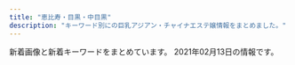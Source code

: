 ```yaml
---
title: "恵比寿・目黒・中目黒"
description: "キーワード別にの巨乳アジアン・チャイナエステ嬢情報をまとめました。"
---
```


新着画像と新着キーワードをまとめています。
2021年02月13日の情報です。

<DmmAffiliateIns />
<KeywordTable
  shops={
    [
    {
        "keywords": {
            "D": 5,
            "85": 1,
            "87": 4,
            "88": 1,
            "C": 1
        },
        "url": "http://nakamegurofun.com/",
        "name": "Flower \uff5e\u30d5\u30e9\u30ef\u30fc\uff5e",
        "img_links": [
            "http://nakamegurofun.com/images/infotiao1.jpg",
            "http://nakamegurofun.com/images/s1.jpg",
            "http://nakamegurofun.com/images/zi_staff.png",
            "http://nakamegurofun.com/images/zi_massage.png",
            "http://nakamegurofun.com/images/shop/shop01.jpg",
            "http://nakamegurofun.com/files/008-020964.jpg",
            "http://nakamegurofun.com/files/0024f22.jpg",
            "http://nakamegurofun.com/files/003fa9d.jpg",
            "http://nakamegurofun.com/files/003-020964.jpg",
            "http://nakamegurofun.com/files/0020964.jpg",
            "http://nakamegurofun.com/images/xian.png",
            "http://nakamegurofun.com/files/007fa9d.jpg",
            "http://nakamegurofun.com/files/0064f22.jpg",
            "http://nakamegurofun.com/files/0074f22.jpg",
            "http://nakamegurofun.com/files/0080964.jpg",
            "http://nakamegurofun.com/files/002-020964.jpg",
            "http://nakamegurofun.com/files/0030964.jpg",
            "http://nakamegurofun.com/files/007-030964.jpg",
            "http://nakamegurofun.com/images/s5.jpg",
            "http://nakamegurofun.com/files/006fa9d.jpg",
            "http://nakamegurofun.com/images/main_top.png",
            "http://nakamegurofun.com/files/006-020964.jpg",
            "http://nakamegurofun.com/images/main_bottom.png",
            "http://nakamegurofun.com/files/0034f22.jpg",
            "http://nakamegurofun.com/files/002-030964.jpg",
            "http://nakamegurofun.com/files/0050964.jpg",
            "http://nakamegurofun.com/files/005-020964.jpg",
            "http://nakamegurofun.com/files/006-030964.jpg",
            "http://nakamegurofun.com/images/service91a6.png",
            "http://nakamegurofun.com/files/005fa9d.jpg",
            "http://nakamegurofun.com/images/shop/shop03.jpg",
            "http://nakamegurofun.com/files/0084f22.jpg",
            "http://nakamegurofun.com/images/s2.jpg",
            "http://nakamegurofun.com/images/shop/shop04.jpg",
            "http://nakamegurofun.com/files/007-020964.jpg",
            "http://nakamegurofun.com/files/008fa9d.jpg",
            "http://nakamegurofun.com/images/tel.png",
            "http://nakamegurofun.com/files/0070964.jpg",
            "http://nakamegurofun.com/files/005-030964.jpg",
            "http://nakamegurofun.com/images/shop/shop02.jpg",
            "http://nakamegurofun.com/files/0060964.jpg",
            "http://nakamegurofun.com/files/002fa9d.jpg",
            "http://nakamegurofun.com/images/s3.jpg",
            "http://nakamegurofun.com/images/s4.jpg",
            "http://nakamegurofun.com/files/008-030964.jpg",
            "http://nakamegurofun.com/files/003-030964.jpg",
            "http://nakamegurofun.com/files/0054f22.jpg"
        ],
        "station": "\u4e2d\u76ee\u9ed2\u99c5\u897f\u53e3"
    },
    {
        "img_links": [
            "http://hi-msg.com/tonton/images/an_2_01.jpg",
            "http://hi-msg.com/tonton/images/an_6_01.jpg",
            "http://hi-msg.com/tonton/images/r4.jpg",
            "http://hi-msg.com/tonton/images/an_2_02.jpg",
            "http://hi-msg.com/tonton/images/slider/slide3s.png",
            "http://hi-msg.com/tonton/images/staff_images/st4.jpg",
            "http://hi-msg.com/tonton/images/an_4_01.jpg",
            "http://hi-msg.com/tonton/images/an_1_02.jpg",
            "http://hi-msg.com/tonton/images/index-1.jpg",
            "http://hi-msg.com/tonton/images/staff_images/st3.jpg",
            "http://hi-msg.com/tonton/images/qr.jpg",
            "http://hi-msg.com/tonton/images/slider/slide1.png",
            "http://hi-msg.com/tonton/images/an_5_01.jpg",
            "http://hi-msg.com/tonton/images/slider/slide2s.png",
            "http://hi-msg.com/tonton/images/staff_images/st1.jpg",
            "http://hi-msg.com/tonton/images/r1.jpg",
            "http://hi-msg.com/tonton/images/staff_images/st2.jpg",
            "http://hi-msg.com/tonton/images/an_3_01.jpg",
            "http://hi-msg.com/tonton/images/an_4_02.jpg",
            "http://hi-msg.com/tonton/images/an_5_02.jpg",
            "http://hi-msg.com/tonton/images/slider/slide2.png",
            "http://hi-msg.com/tonton/images/index-2.jpg",
            "http://hi-msg.com/tonton/images/staff_images/sl.png",
            "http://hi-msg.com/tonton/images/r2.jpg",
            "http://hi-msg.com/tonton/images/eve1.png",
            "http://hi-msg.com/tonton/images/an_6_02.jpg",
            "http://hi-msg.com/tonton/images/sys1.jpg",
            "http://hi-msg.com/tonton/images/slider/slide3.png",
            "http://hi-msg.com/tonton/images/r3.jpg",
            "http://hi-msg.com/tonton/images/staff_images/st5.jpg",
            "http://hi-msg.com/tonton/images/slider/slide1s.png",
            "http://hi-msg.com/tonton/images/index_01.jpg",
            "http://hi-msg.com/tonton/images/fbb.jpg",
            "http://hi-msg.com/tonton/images/an_1_01.jpg",
            "http://hi-msg.com/tonton/images/an_3_02.jpg"
        ],
        "name": "\u30c8\u30f3\u30c8\u30f3",
        "keywords": {
            "E": 5,
            "C": 7,
            "D": 19,
            "85": 7,
            "83": 7,
            "86": 17
        },
        "station": "JR\u6075\u6bd4\u5bff\u99c5\u897f\u53e3",
        "url": "http://hi-msg.com/tonton/"
    },
    {
        "url": "http://fiji-resort.ests.jp/",
        "name": "\u30d5\u30a3\u30b8\u30fc\u30ea\u30be\u30fc\u30c8",
        "station": "\u4e2d\u76ee\u9ed2\u99c5\u897f\u53e3",
        "img_links": [
            "http://fiji-resort.ests.jp/photos/sites/30/2019/03/2019033011081995.jpg",
            "http://fiji-resort.ests.jp/photos/sites/30/2019/05/2019050215480157.jpg",
            "http://fiji-resort.ests.jp/photos/sites/30/2019/05/2019050215480138.jpg",
            "http://fiji-resort.ests.jp/photos/sites/30/2019/04/2019042017525677.jpg",
            "http://fiji-resort.ests.jp/images/mobile.png",
            "http://fiji-resort.ests.jp/images/s_staff.png",
            "http://fiji-resort.ests.jp/photos/sites/30/2019/06/2019060610451514.jpg",
            "http://fiji-resort.ests.jp/photos/sites/30/2019/09/2019092914334514.jpg",
            "http://fiji-resort.ests.jp/photos/sites/30/2019/03/2019031518525662.jpg",
            "http://fiji-resort.ests.jp/photos/sites/30/2019/05/2019050215480292.jpg",
            "http://fiji-resort.ests.jp/images/access01.jpg",
            "http://fiji-resort.ests.jp/images/access03.jpg",
            "http://fiji-resort.ests.jp/images/access02.jpg",
            "http://fiji-resort.ests.jp/images/access05.jpg",
            "http://fiji-resort.ests.jp/photos/sites/30/2018/06/2018061511340989.jpg",
            "http://fiji-resort.ests.jp/images/top.png",
            "http://fiji-resort.ests.jp/photos/sites/30/2018/09/2018091301234543.jpg",
            "http://fiji-resort.ests.jp/images/access06.jpg",
            "http://fiji-resort.ests.jp/photos/sites/30/2018/11/2018110510493422.jpg",
            "http://fiji-resort.ests.jp/images/end.png",
            "http://fiji-resort.ests.jp/images/line.png",
            "http://fiji-resort.ests.jp/images/topics_bj3.png",
            "http://fiji-resort.ests.jp/photos/sites/30/2019/06/2019061411123068.jpg",
            "http://fiji-resort.ests.jp/photos/sites/30/2020/02/2020022116402274.jpg",
            "http://fiji-resort.ests.jp/images/s_topics.png",
            "http://fiji-resort.ests.jp/photos/sites/30/2018/11/2018110510493920.jpg",
            "http://fiji-resort.ests.jp/photos/sites/30/2019/12/2019121110440091.jpg",
            "http://fiji-resort.ests.jp/photos/sites/30/2019/11/2019110909384037.jpg",
            "http://fiji-resort.ests.jp/photos/sites/30/2018/09/2018091916161390.jpg",
            "http://fiji-resort.ests.jp/images/access04.jpg",
            "http://fiji-resort.ests.jp/photos/sites/30/2019/03/2019033011105316.jpg",
            "http://fiji-resort.ests.jp/images/s_link.png"
        ],
        "keywords": {
            "82": 18,
            "E": 57,
            "D": 141,
            "85": 123,
            "89": 18,
            "86": 60,
            "C": 138,
            "83": 39,
            "87": 78
        }
    },
    {
        "url": "http://kaizokusen.jpn.mn/",
        "name": "\u6d77\u8cca\u8239",
        "keywords": {
            "83": 8,
            "D": 73,
            "86": 24,
            "E": 29,
            "84": 2,
            "85": 27,
            "87": 34,
            "C": 44,
            "88": 10
        },
        "station": "\u4e2d\u76ee\u9ed2\u99c5\u5357\u6539\u672d\u897f\u53e3",
        "img_links": [
            "http://kaizokusen.jpn.mn/photos/sites/31/2020/04/2020042207290081.jpg",
            "http://kaizokusen.jpn.mn/photos/sites/31/2018/07/2018070912312985.jpg",
            "http://kaizokusen.jpn.mn/photos/sites/31/2020/02/2020022107354732.jpg",
            "http://kaizokusen.jpn.mn/photos/sites/31/2018/12/2018122706404758.jpg",
            "http://kaizokusen.jpn.mn/photos/sites/31/2020/01/2020010602051995.jpg",
            "http://kaizokusen.jpn.mn/photos/sites/31/2019/02/2019022801560094.jpg",
            "http://kaizokusen.jpn.mn/images/end.png",
            "http://kaizokusen.jpn.mn/photos/sites/31/2019/06/2019061406003081.jpg",
            "http://kaizokusen.jpn.mn/photos/sites/31/2019/11/2019111401215721.jpg",
            "http://kaizokusen.jpn.mn/photos/sites/31/2020/01/2020011609085443.jpg",
            "http://kaizokusen.jpn.mn/photos/sites/31/2019/03/2019032601332117.jpg",
            "http://kaizokusen.jpn.mn/images/s_pick.png",
            "http://kaizokusen.jpn.mn/images/top.jpg",
            "http://kaizokusen.jpn.mn/photos/sites/31/2019/12/2019121904244431.jpg",
            "http://kaizokusen.jpn.mn/images/news03.jpg",
            "http://kaizokusen.jpn.mn/photos/sites/31/2019/11/2019111410352979.jpg",
            "http://kaizokusen.jpn.mn/photos/sites/31/2019/03/2019032710574970.jpg",
            "http://kaizokusen.jpn.mn/photos/sites/31/2020/08/2020080301195061.jpg",
            "http://kaizokusen.jpn.mn/photos/sites/31/2019/06/2019060402255852.jpg",
            "http://kaizokusen.jpn.mn/images/news04.jpg",
            "http://kaizokusen.jpn.mn/photos/sites/31/2020/02/202002070127147.jpg",
            "http://kaizokusen.jpn.mn/photos/sites/31/2019/12/2019122806012497.jpg",
            "http://kaizokusen.jpn.mn/photos/sites/31/2018/12/2018121710580889.jpg",
            "http://kaizokusen.jpn.mn/photos/sites/31/2019/04/2019040301572848.jpg",
            "http://kaizokusen.jpn.mn/photos/sites/31/2020/11/2020112103070699.jpg",
            "http://kaizokusen.jpn.mn/images/news_bj3.jpg",
            "http://kaizokusen.jpn.mn/photos/sites/31/2019/09/2019092905302643.jpg",
            "http://kaizokusen.jpn.mn/photos/sites/31/2019/02/2019021410470448.jpg",
            "http://kaizokusen.jpn.mn/photos/sites/31/2019/01/201901130238317.jpg",
            "http://kaizokusen.jpn.mn/photos/sites/31/2019/05/2019051702252726.jpg",
            "http://kaizokusen.jpn.mn/photos/sites/31/2020/03/2020031402334084.jpg",
            "http://kaizokusen.jpn.mn/images/s_staff.png",
            "http://kaizokusen.jpn.mn/images/s_link.png",
            "http://kaizokusen.jpn.mn/photos/sites/31/2020/03/2020030801205388.jpg",
            "http://kaizokusen.jpn.mn/photos/sites/31/2020/12/2020120801390122.jpg",
            "http://kaizokusen.jpn.mn/photos/sites/31/2020/06/2020061302013959.jpg",
            "http://kaizokusen.jpn.mn/photos/sites/31/2020/06/2020061305220545.jpg",
            "http://kaizokusen.jpn.mn/photos/sites/31/2020/05/2020051510144982.jpg",
            "http://kaizokusen.jpn.mn/photos/sites/31/2019/09/2019091102140786.jpg",
            "http://kaizokusen.jpn.mn/images/headline.jpg",
            "http://kaizokusen.jpn.mn/photos/sites/31/2019/01/2019010309225534.jpg",
            "http://kaizokusen.jpn.mn/photos/sites/31/2019/11/2019112102290816.jpg",
            "http://kaizokusen.jpn.mn/images/s_news.jpg",
            "http://kaizokusen.jpn.mn/photos/sites/31/2019/12/201912200917482.jpg",
            "http://kaizokusen.jpn.mn/images/s_contact.jpg",
            "http://kaizokusen.jpn.mn/images/mobile.jpg",
            "http://kaizokusen.jpn.mn/photos/sites/31/2019/06/2019060402255271.jpg",
            "http://kaizokusen.jpn.mn/images/news_bj1.jpg",
            "http://kaizokusen.jpn.mn/photos/sites/31/2020/06/2020062208015349.jpg",
            "http://kaizokusen.jpn.mn/photos/sites/31/2019/01/2019012803255272.jpg",
            "http://kaizokusen.jpn.mn/photos/sites/31/2020/08/2020082411195272.jpg",
            "http://kaizokusen.jpn.mn/photos/sites/31/2020/06/2020060409294464.jpg"
        ]
    },
    {
        "img_links": [
            "http://meguro-babel.com/girl/2.jpg",
            "http://meguro-babel.com/girl/9.jpg",
            "http://meguro-babel.com/topics/img/142-1.jpg",
            "http://meguro-babel.com/topics/img/129-1.jpg",
            "http://meguro-babel.com/topics/img/150-1.jpg",
            "http://meguro-babel.com/girl/3.jpg",
            "http://meguro-babel.com/girl/1.jpg",
            "http://meguro-babel.com/images/room/photo02.jpg",
            "http://meguro-babel.com/topics/img/157-1.jpg",
            "http://meguro-babel.com/girl/10.jpg",
            "http://meguro-babel.com/images/room/photo01.jpg",
            "http://meguro-babel.com/images/qr.jpg",
            "http://meguro-babel.com/girl/5.jpg",
            "http://meguro-babel.com/topics/img/151-1.jpg",
            "http://meguro-babel.com/girl/4.jpg",
            "http://meguro-babel.com/topics/img/145-1.jpg",
            "http://meguro-babel.com/topics/img/155-1.jpg",
            "http://meguro-babel.com/images/room/photo03.jpg",
            "http://meguro-babel.com/girl/11.jpg",
            "http://meguro-babel.com/girl/8.jpg",
            "http://meguro-babel.com/girl/7.jpg",
            "http://meguro-babel.com/girl/13.jpg",
            "http://meguro-babel.com/girl/15.jpg",
            "http://meguro-babel.com/girl/24.jpg",
            "http://meguro-babel.com/topics/img/156-1.jpg",
            "http://meguro-babel.com/girl/21.jpg",
            "http://meguro-babel.com/girl/6.jpg",
            "http://meguro-babel.com/girl/19.jpg",
            "http://meguro-babel.com/topics/img/146-1.jpg",
            "http://meguro-babel.com/images/img_1.jpg",
            "http://meguro-babel.com/images/topimg4.jpg",
            "http://meguro-babel.com/images/room/photo04.jpg"
        ],
        "url": "http://meguro-babel.com/",
        "name": "\u30d0\u30d9\u30eb",
        "keywords": {},
        "station": "JR\u76ee\u9ed2\u99c5\u6771\u53e3"
    },
    {
        "keywords": {
            "D": 6,
            "85": 2,
            "87": 4,
            "86": 2,
            "C": 14
        },
        "img_links": [
            "http://www.oasis.esjoho.com/img/goback.jpg",
            "http://www.oasis.esjoho.com/img/ttl_news.png",
            "http://www.oasis.esjoho.com/files/005-02.jpg",
            "http://www.oasis.esjoho.com/files/005.jpg",
            "http://www.oasis.esjoho.com/img/tel.png",
            "http://www.oasis.esjoho.com/files/002.jpg",
            "http://www.oasis.esjoho.com/files/002-02.jpg",
            "http://www.oasis.esjoho.com/img/btn_blog.png",
            "http://www.oasis.esjoho.com/files/001.jpg",
            "http://www.oasis.esjoho.com/files/001-02.jpg",
            "http://www.oasis.esjoho.com/files/004.jpg",
            "http://www.oasis.esjoho.com/img/ttl_info.png",
            "http://www.oasis.esjoho.com/files/004-02.jpg",
            "http://www.oasis.esjoho.com/img/btn_side_mobile.jpg",
            "http://www.oasis.esjoho.com/img/pickup.jpg"
        ],
        "name": "\u7652\u3057\u5bb6",
        "station": "\u897f\u5c0f\u5c71\u99c5",
        "url": "http://www.oasis.esjoho.com/"
    },
    {
        "keywords": {
            "85": 14,
            "88": 12,
            "E": 12,
            "D": 25,
            "86": 12,
            "87": 13,
            "C": 14
        },
        "url": "http://bimajo-massage.work/",
        "img_links": [
            "http://bimajo-massage.work/img/sta6.jpg",
            "http://bimajo-massage.work/sp/img/st5.jpg",
            "http://bimajo-massage.work/img/sta7.jpg",
            "http://bimajo-massage.work/img/sta8.jpg",
            "http://bimajo-massage.work/img/acc1.jpg",
            "http://bimajo-massage.work/img/pic.png",
            "http://bimajo-massage.work/sp/img/st6.jpg",
            "http://bimajo-massage.work/sp/img/t-t.jpg",
            "http://bimajo-massage.work/img/st6.jpg",
            "http://bimajo-massage.work/img/sta5.jpg",
            "http://bimajo-massage.work/sp/img/t-o.jpg",
            "http://bimajo-massage.work/sp/img/t-r.jpg",
            "http://bimajo-massage.work/sp/img/p-8.jpg",
            "http://bimajo-massage.work/sp/img/tit.jpg",
            "http://bimajo-massage.work/img/bottom.png",
            "http://bimajo-massage.work/sp/img/tel.jpg",
            "http://bimajo-massage.work/sp/img/pic.jpg",
            "http://bimajo-massage.work/img/mo.png",
            "http://bimajo-massage.work/sp/img/p-7.jpg",
            "http://bimajo-massage.work/sp/img/t-a.jpg",
            "http://bimajo-massage.work/sp/img/botton.jpg",
            "http://bimajo-massage.work/sp/img/sys.jpg",
            "http://bimajo-massage.work/sp/img/acc2.jpg",
            "http://bimajo-massage.work/img/st5.jpg",
            "http://bimajo-massage.work/sp/img/st7.jpg",
            "http://bimajo-massage.work/sp/img/cam.jpg",
            "http://bimajo-massage.work/img/sta1.jpg",
            "http://bimajo-massage.work/sp/img/st8.jpg",
            "http://bimajo-massage.work/img/st8.jpg",
            "http://bimajo-massage.work/sp/img/t-s.jpg",
            "http://bimajo-massage.work/sp/img/time.jpg",
            "http://bimajo-massage.work/sp/img/add.jpg",
            "http://bimajo-massage.work/img/acc2.jpg",
            "http://bimajo-massage.work/sp/img/st1.jpg",
            "http://bimajo-massage.work/img/st1.jpg",
            "http://bimajo-massage.work/sp/img/acc1.jpg",
            "http://bimajo-massage.work/img/body-.png",
            "http://bimajo-massage.work/sp/img/info.jpg",
            "http://bimajo-massage.work/img/st7.jpg",
            "http://bimajo-massage.work/sp/img/pc.jpg",
            "http://bimajo-massage.work/sp/img/p-6.jpg",
            "http://bimajo-massage.work/img/xmas.png"
        ],
        "station": "JR\u6075\u6bd4\u5bff\u99c5\u897f\u53e3",
        "name": "\u7f8e\u9b54\u5973"
    },
    {
        "img_links": [
            "http://victoria.tyo.cm/photos/sites/13/2018/12/2018122904411765.jpg",
            "http://victoria.tyo.cm/photos/sites/13/2018/12/2018121502493879.jpg",
            "http://victoria.tyo.cm/photos/sites/13/2019/08/2019080607062415.jpg",
            "http://victoria.tyo.cm/images/top.jpg",
            "http://victoria.tyo.cm/photos/sites/13/2019/10/2019101403232834.jpg",
            "http://victoria.tyo.cm/photos/sites/13/2019/01/2019012108071242.jpg",
            "http://victoria.tyo.cm/photos/sites/13/2019/10/2019100904082968.jpg",
            "http://victoria.tyo.cm/photos/sites/13/2020/01/2020011205500461.jpg",
            "http://victoria.tyo.cm/photos/sites/13/2019/01/2019010506292922.jpg",
            "http://victoria.tyo.cm/photos/sites/13/2019/04/2019041807165826.jpg",
            "http://victoria.tyo.cm/images/room3.jpg",
            "http://victoria.tyo.cm/photos/sites/13/2020/02/2020020104570910.jpg",
            "http://victoria.tyo.cm/photos/sites/13/2018/12/2018122701570616.jpg",
            "http://victoria.tyo.cm/photos/sites/13/2018/12/2018122904422525.jpg",
            "http://victoria.tyo.cm/photos/sites/13/2019/10/2019100904083557.jpg",
            "http://victoria.tyo.cm/photos/sites/13/2019/02/2019022703022355.jpg",
            "http://victoria.tyo.cm/photos/sites/13/2019/02/2019021407162693.jpg",
            "http://victoria.tyo.cm/photos/sites/13/2019/01/2019010506293526.jpg",
            "http://victoria.tyo.cm/photos/sites/13/2020/01/2020012005552181.jpg",
            "http://victoria.tyo.cm/photos/sites/13/2019/12/2019120406433710.jpg",
            "http://victoria.tyo.cm/photos/sites/13/2018/12/2018121502493953.jpg",
            "http://victoria.tyo.cm/images/room1.jpg",
            "http://victoria.tyo.cm/photos/sites/13/2019/12/2019120904521737.jpg",
            "http://victoria.tyo.cm/photos/sites/13/2019/12/2019120904521188.jpg",
            "http://victoria.tyo.cm/photos/sites/13/2019/07/2019070206503156.jpg",
            "http://victoria.tyo.cm/photos/sites/13/2018/12/2018121502493814.jpg",
            "http://victoria.tyo.cm/photos/sites/13/2019/06/2019061005275095.jpg",
            "http://victoria.tyo.cm/photos/sites/13/2020/02/202002030340133.jpg",
            "http://victoria.tyo.cm/photos/sites/13/2018/12/2018121502493847.jpg",
            "http://victoria.tyo.cm/images/room2.jpg",
            "http://victoria.tyo.cm/images/mobile.jpg",
            "http://victoria.tyo.cm/photos/sites/13/2020/02/2020021307433041.jpg",
            "http://victoria.tyo.cm/photos/sites/13/2019/01/2019012509505197.jpg",
            "http://victoria.tyo.cm/photos/sites/13/2020/10/2020100803550565.jpg",
            "http://victoria.tyo.cm/photos/sites/13/2019/02/2019021206543056.jpg",
            "http://victoria.tyo.cm/photos/sites/13/2019/12/2019120106181894.jpg",
            "http://victoria.tyo.cm/photos/sites/13/2020/01/2020012005552622.jpg",
            "http://victoria.tyo.cm/images/s_staff.png",
            "http://victoria.tyo.cm/photos/sites/13/2019/05/201905100639429.jpg",
            "http://victoria.tyo.cm/photos/sites/13/2018/12/2018122701570643.jpg",
            "http://victoria.tyo.cm/photos/sites/13/2020/03/2020031904101259.jpg",
            "http://victoria.tyo.cm/images/news.jpg",
            "http://victoria.tyo.cm/images/room4.jpg",
            "http://victoria.tyo.cm/photos/sites/13/2019/04/2019040304024424.jpg",
            "http://victoria.tyo.cm/images/face.jpg",
            "http://victoria.tyo.cm/photos/sites/13/2019/01/2019012509534353.jpg",
            "http://victoria.tyo.cm/photos/sites/13/2019/01/2019011103510521.jpg",
            "http://victoria.tyo.cm/images/pick.jpg",
            "http://victoria.tyo.cm/photos/sites/13/2020/01/2020011104241542.jpg",
            "https://www.a-side.com/ad/koko/include/banner/koko_125x125.png"
        ],
        "station": "JR\u76ee\u9ed2\u99c5\u6771\u53e3",
        "name": "Victoria\u30fb\u30d3\u30af\u30c8\u30ea\u30a2",
        "keywords": {
            "D": 21,
            "93": 1,
            "85": 8,
            "G": 1,
            "89": 1,
            "E": 3,
            "F": 1,
            "87": 4,
            "86": 10,
            "83": 7,
            "82": 2,
            "C": 7
        },
        "url": "http://victoria.tyo.cm/"
    },
    {
        "name": "\u91d1\u306e\u6708",
        "img_links": [
            "http://kintsuki.este88.com/gals/momo1.jpg",
            "http://kintsuki.este88.com/gals/kana1.jpg",
            "http://kintsuki.este88.com/gals/kaori1.jpg",
            "http://kintsuki.este88.com/gals/mika1.jpg",
            "http://kintsuki.este88.com/gals/kixyoko1.jpg",
            "http://kintsuki.este88.com/images/r04.jpg",
            "http://kintsuki.este88.com/images/r02.jpg",
            "http://kintsuki.este88.com/gals/rina1.jpg",
            "http://kintsuki.este88.com/images/r01.jpg",
            "http://kintsuki.este88.com/images/ph1.jpg",
            "http://kintsuki.este88.com/gals/koyuki1.jpg",
            "http://kintsuki.este88.com/gals/yuyu1.jpg",
            "http://kintsuki.este88.com/gals/rei1.jpg"
        ],
        "keywords": {},
        "station": "JR\u76ee\u9ed2\u99c5\u6771\u53e3",
        "url": "http://kintsuki.este88.com/"
    },
    {
        "keywords": {
            "D": 18,
            "C": 34
        },
        "img_links": [
            "http://with-you.tyo.cm/photos/sites/6/2019/12/2019121017051597.jpg",
            "http://with-you.tyo.cm/photos/sites/6/2019/11/2019110606012817.jpg",
            "http://with-you.tyo.cm/photos/sites/6/2019/11/2019112916075813.jpg",
            "http://with-you.tyo.cm/photos/sites/6/2020/03/2020032714542799.jpg",
            "http://with-you.tyo.cm/photos/sites/6/2019/10/2019102716505281.jpg",
            "http://with-you.tyo.cm/photos/sites/6/2019/11/2019111915264240.jpg",
            "http://with-you.tyo.cm/photos/sites/6/2019/11/2019112517122617.jpg",
            "http://with-you.tyo.cm/photos/sites/6/2019/02/2019021818404723.jpg",
            "http://with-you.tyo.cm/photos/sites/6/2019/10/2019102716505124.jpg",
            "http://with-you.tyo.cm/photos/sites/6/2019/02/2019021816145119.jpg",
            "http://with-you.tyo.cm/photos/sites/6/2019/11/2019110108001772.jpg",
            "http://with-you.tyo.cm/photos/sites/6/2019/11/2019110107573374.jpg",
            "http://with-you.tyo.cm/photos/sites/6/2019/03/2019030615474648.jpg",
            "http://with-you.tyo.cm/photos/sites/6/2019/11/2019112517121980.jpg",
            "http://with-you.tyo.cm/images/s_news.jpg",
            "http://with-you.tyo.cm/photos/sites/6/2019/12/2019121017051599.jpg",
            "http://with-you.tyo.cm/photos/sites/6/2019/06/2019060510455732.jpg",
            "http://with-you.tyo.cm/photos/sites/6/2019/02/2019021816155116.jpg",
            "http://with-you.tyo.cm/photos/sites/6/2019/11/2019112214503286.jpg",
            "http://with-you.tyo.cm/photos/sites/6/2020/09/2020092511214697.jpg",
            "http://with-you.tyo.cm/photos/sites/6/2019/11/2019112916080552.jpg",
            "http://with-you.tyo.cm/photos/sites/6/2019/11/2019110806175734.jpg",
            "http://with-you.tyo.cm/photos/sites/6/2019/11/2019110108002447.jpg",
            "http://with-you.tyo.cm/photos/sites/6/2019/11/2019110806175615.jpg",
            "http://with-you.tyo.cm/images/s_recuit.jpg",
            "http://with-you.tyo.cm/images/s_pick.jpg",
            "http://with-you.tyo.cm/photos/sites/6/2019/12/2019121914290846.jpg",
            "http://with-you.tyo.cm/images/s_link.jpg",
            "http://with-you.tyo.cm/photos/sites/6/2020/06/2020061515330329.jpg",
            "http://with-you.tyo.cm/photos/sites/6/2020/03/2020032714573892.jpg",
            "http://with-you.tyo.cm/photos/sites/6/2019/12/2019121914290210.jpg",
            "http://with-you.tyo.cm/photos/sites/6/2019/11/2019112916075124.jpg",
            "http://with-you.tyo.cm/photos/sites/6/2020/06/2020061515324852.jpg",
            "http://with-you.tyo.cm/images/s_staff.jpg",
            "http://with-you.tyo.cm/photos/sites/6/2019/11/2019112214502832.jpg",
            "http://with-you.tyo.cm/photos/sites/6/2019/11/2019111915264046.jpg",
            "http://with-you.tyo.cm/images/top.png",
            "http://with-you.tyo.cm/photos/sites/6/2019/11/2019110107572662.jpg",
            "http://with-you.tyo.cm/photos/sites/6/2019/02/2019021818395644.jpg"
        ],
        "name": "With you\u30fb\u30a6\u30a3\u30ba\u30e6\u30fc",
        "station": "JR\u76ee\u9ed2\u99c5\u6771\u53e3",
        "url": "http://with-you.tyo.cm"
    },
    {
        "station": "JR\u76ee\u9ed2\u99c5\u6771\u53e3",
        "url": "http://angel.jpn.cm/",
        "name": "Angel-\u30a8\u30f3\u30b8\u30a7\u30eb-",
        "img_links": [
            "http://angel.jpn.cm/photos/sites/3/2016/08/staff3.jpg",
            "http://angel.jpn.cm/photos/sites/3/2020/06/2020061515170635.jpg",
            "http://angel.jpn.cm/photos/sites/3/2017/05/8.jpg",
            "http://angel.jpn.cm/photos/sites/3/2016/08/staff35.jpg",
            "http://angel.jpn.cm/photos/sites/3/2017/01/1.jpg",
            "http://angel.jpn.cm/photos/sites/3/2019/12/2019122718552430.jpg",
            "http://angel.jpn.cm/photos/sites/3/2016/08/staff2a.jpg",
            "http://angel.jpn.cm/photos/sites/3/2018/09/2018091001155585.jpg",
            "http://angel.jpn.cm/images/s_staff.png",
            "http://angel.jpn.cm/photos/sites/3/2016/08/staff24.jpg",
            "http://angel.jpn.cm/photos/sites/3/2016/08/staff21.jpg",
            "http://angel.jpn.cm/images/top02.jpg",
            "http://angel.jpn.cm/photos/sites/3/2016/08/staff4.jpg",
            "http://angel.jpn.cm/photos/sites/3/2016/08/staff14a.jpg",
            "http://angel.jpn.cm/photos/sites/3/2019/06/201906051042276.jpg",
            "http://angel.jpn.cm/photos/sites/3/2016/08/staff22a.jpg",
            "http://angel.jpn.cm/images/girl-z2.jpg",
            "http://angel.jpn.cm/photos/sites/3/2016/08/staff8.jpg",
            "http://angel.jpn.cm/photos/sites/3/2019/11/201911181407260.jpg",
            "http://angel.jpn.cm/photos/sites/3/2019/06/2019060510404179.jpg",
            "http://angel.jpn.cm/photos/sites/3/2016/08/staff28.jpg",
            "http://angel.jpn.cm/photos/sites/3/2016/08/staff7.jpg",
            "http://angel.jpn.cm/photos/sites/3/2016/08/staff28a.jpg",
            "http://angel.jpn.cm/photos/sites/3/2016/08/staff38.jpg",
            "http://angel.jpn.cm/images/room5.jpg",
            "http://angel.jpn.cm/photos/sites/3/2017/03/2.jpg",
            "http://angel.jpn.cm/photos/sites/3/2016/08/staff5.jpg",
            "http://angel.jpn.cm/photos/sites/3/2016/09/staff40.jpg",
            "http://angel.jpn.cm/images/room7.jpg",
            "http://angel.jpn.cm/images/room3.jpg",
            "http://angel.jpn.cm/photos/sites/3/2018/11/201811011331167.jpg",
            "http://angel.jpn.cm/photos/sites/3/2017/04/1.jpg",
            "http://cdn.dino-es.com/images/logo/150x40DinoEs.png",
            "http://angel.jpn.cm/images/s_pick.png",
            "http://angel.jpn.cm/images/mobile.jpg",
            "http://angel.jpn.cm/photos/sites/3/2016/08/staff25a.jpg",
            "http://angel.jpn.cm/photos/sites/3/2019/07/2019071016030711.jpg",
            "http://angel.jpn.cm/photos/sites/3/2019/12/2019122718552333.jpg",
            "http://angel.jpn.cm/images/nbj3.jpg",
            "http://angel.jpn.cm/images/room1.jpg",
            "http://angel.jpn.cm/photos/sites/3/2016/08/staff25.jpg",
            "http://angel.jpn.cm/images/info.jpg",
            "http://angel.jpn.cm/photos/sites/3/2016/08/staff36g.jpg",
            "http://angel.jpn.cm/photos/sites/3/2019/07/2019071213431954.jpg",
            "http://angel.jpn.cm/images/s_news.png",
            "http://angel.jpn.cm/photos/sites/3/2019/12/2019122718552413.jpg",
            "http://angel.jpn.cm/photos/sites/3/2016/09/72670992207769698.jpg",
            "http://angel.jpn.cm/photos/sites/3/2016/08/staff39a.jpg",
            "http://angel.jpn.cm/photos/sites/3/2016/09/staff40a.jpg",
            "http://angel.jpn.cm/photos/sites/3/2016/10/staff01.jpg",
            "http://angel.jpn.cm/photos/sites/3/2018/06/2018061505064271.jpg",
            "http://angel.jpn.cm/photos/sites/3/2017/12/2017122705371661.jpg",
            "http://angel.jpn.cm/photos/sites/3/2016/08/staff22.jpg",
            "http://angel.jpn.cm/photos/sites/3/2016/08/staff39.jpg",
            "http://angel.jpn.cm/images/room2.jpg",
            "http://angel.jpn.cm/photos/sites/3/2018/06/2018061601280885.jpg",
            "http://angel.jpn.cm/photos/sites/3/2016/08/staff37.jpg",
            "http://angel.jpn.cm/photos/sites/3/2016/10/staff41.jpg",
            "http://angel.jpn.cm/photos/sites/3/2017/11/201711280608539.jpg",
            "http://angel.jpn.cm/images/s_mobile.png",
            "http://angel.jpn.cm/images/room4.jpg",
            "http://angel.jpn.cm/photos/sites/3/2016/08/staff36h.jpg",
            "http://angel.jpn.cm/photos/sites/3/2016/08/staff11.jpg",
            "http://angel.jpn.cm/photos/sites/3/2016/08/staff29.jpg",
            "http://angel.jpn.cm/photos/sites/3/2016/08/staff14.jpg",
            "http://angel.jpn.cm/photos/sites/3/2019/11/2019111814073465.jpg",
            "http://angel.jpn.cm/photos/sites/3/2019/10/2019100910242499.jpg",
            "http://angel.jpn.cm/images/s_link.png",
            "http://angel.jpn.cm/photos/sites/3/2018/06/2018062105525655.jpg",
            "http://angel.jpn.cm/photos/sites/3/2016/08/staff5a.jpg",
            "http://angel.jpn.cm/photos/sites/3/2016/08/staff23.jpg",
            "http://angel.jpn.cm/photos/sites/3/2020/09/2020092511154515.jpg",
            "http://angel.jpn.cm/photos/sites/3/2018/06/2018061505064251.jpg",
            "http://angel.jpn.cm/photos/sites/3/2017/12/201712270537317.jpg",
            "http://angel.jpn.cm/photos/sites/3/2017/11/2017112010234266.jpg",
            "http://angel.jpn.cm/photos/sites/3/2016/08/staff2.jpg",
            "http://angel.jpn.cm/photos/sites/3/2016/08/staff4a.jpg",
            "http://angel.jpn.cm/images/girl-z1.jpg",
            "http://angel.jpn.cm/images/room6.jpg",
            "http://angel.jpn.cm/images/top01.jpg"
        ],
        "keywords": {
            "E": 3,
            "C": 42,
            "85": 4,
            "D": 27,
            "F": 1,
            "87": 2,
            "88": 3,
            "86": 12,
            "84": 1,
            "89": 3
        }
    },
    {
        "station": "JR\u76ee\u9ed2\u99c5\u6771\u53e3",
        "url": "http://relacute.tyo.cm/",
        "name": "RelaCute \u30ea\u30e9\u30ad\u30e5\u30fc\u30c8",
        "keywords": {
            "D": 9,
            "C": 25,
            "87": 1
        },
        "img_links": [
            "http://relacute.tyo.cm/photos/sites/42/2016/11/5.jpg",
            "http://relacute.tyo.cm/photos/sites/42/2017/04/2.jpg",
            "http://relacute.tyo.cm/images/girl-z2.jpg",
            "http://relacute.tyo.cm/photos/sites/42/2016/11/staff6.jpg",
            "http://relacute.tyo.cm/photos/sites/42/2016/11/staff7.jpg",
            "http://relacute.tyo.cm/photos/sites/42/2017/05/16.jpg",
            "http://relacute.tyo.cm/images/newface1.jpg",
            "http://relacute.tyo.cm/images/link1.jpg",
            "http://relacute.tyo.cm/images/girl-z1.jpg",
            "http://relacute.tyo.cm/images/mobile.png",
            "http://relacute.tyo.cm/photos/sites/42/2017/06/18.jpg",
            "http://relacute.tyo.cm/images/top.jpg",
            "http://relacute.tyo.cm/photos/sites/42/2019/02/201902121620011.jpg",
            "http://relacute.tyo.cm/images/s_news.jpg",
            "http://relacute.tyo.cm/images/top1.jpg",
            "http://relacute.tyo.cm/photos/sites/42/2017/04/411443062809353899.jpg",
            "http://relacute.tyo.cm/images/staff01.jpg",
            "http://relacute.tyo.cm/photos/sites/42/2016/11/staff1.jpg",
            "http://relacute.tyo.cm/photos/sites/42/2019/02/2019021216200689.jpg"
        ]
    },
    {
        "keywords": {
            "F": 1,
            "86": 12,
            "88": 2,
            "D": 27,
            "C": 4,
            "87": 6,
            "83": 1,
            "E": 1,
            "85": 8,
            "84": 1
        },
        "station": "JR\u76ee\u9ed2\u99c5\u897f\u53e3",
        "name": "OnlyOne",
        "img_links": [
            "http://onlyone.tyo.cm/images/line.jpg",
            "http://onlyone.tyo.cm/images/room3.jpg",
            "http://onlyone.tyo.cm/images/acc3.jpg",
            "http://onlyone.tyo.cm/photos/sites/5/2019/12/2019120510353312.jpg",
            "http://onlyone.tyo.cm/photos/sites/5/2019/03/2019030418403098.jpg",
            "http://onlyone.tyo.cm/photos/sites/5/2019/01/2019013017371133.jpg",
            "http://onlyone.tyo.cm/photos/sites/5/2019/05/2019052911352557.jpg",
            "http://onlyone.tyo.cm/photos/sites/5/2020/01/2020011413501066.jpg",
            "http://onlyone.tyo.cm/images/room2.jpg",
            "http://onlyone.tyo.cm/photos/sites/5/2019/02/2019022310345266.jpg",
            "http://onlyone.tyo.cm/photos/sites/5/2018/07/2018071709242171.jpg",
            "http://onlyone.tyo.cm/photos/sites/5/2019/02/2019022310350119.jpg",
            "http://onlyone.tyo.cm/photos/sites/5/2019/01/2019011814353078.jpg",
            "http://onlyone.tyo.cm/photos/sites/5/2020/09/2020092218541894.jpg",
            "http://onlyone.tyo.cm/photos/sites/5/2019/11/2019110105152849.jpg",
            "http://onlyone.tyo.cm/photos/sites/5/2018/08/2018080308152252.jpg",
            "http://onlyone.tyo.cm/photos/sites/5/2020/09/2020090210405221.jpg",
            "http://onlyone.tyo.cm/photos/sites/5/2019/07/2019070616424775.jpg",
            "http://onlyone.tyo.cm/photos/sites/5/2018/09/2018092710191274.jpg",
            "http://onlyone.tyo.cm/photos/sites/5/2019/07/2019070711031982.jpg",
            "http://onlyone.tyo.cm/images/acc1.jpg",
            "http://onlyone.tyo.cm/images/new.jpg",
            "http://onlyone.tyo.cm/images/s_link.png",
            "http://onlyone.tyo.cm/photos/sites/5/2018/07/2018071709241386.jpg",
            "http://onlyone.tyo.cm/photos/sites/5/2018/11/2018112110301745.jpg",
            "http://onlyone.tyo.cm/photos/sites/5/2020/03/2020031716151746.jpg",
            "http://onlyone.tyo.cm/photos/sites/5/2020/07/2020070217061815.jpg",
            "http://onlyone.tyo.cm/photos/sites/5/2019/12/2019121715483135.jpg",
            "http://onlyone.tyo.cm/photos/sites/5/2020/01/2020011413500417.jpg",
            "http://onlyone.tyo.cm/images/room1.jpg",
            "http://onlyone.tyo.cm/photos/sites/5/2017/11/2017112708111797.jpg",
            "http://onlyone.tyo.cm/images/top.png",
            "http://onlyone.tyo.cm/photos/sites/5/2020/06/2020060815500896.jpg",
            "http://onlyone.tyo.cm/photos/sites/5/2020/09/2020092510523723.jpg",
            "http://onlyone.tyo.cm/photos/sites/5/2019/08/2019080815010066.jpg",
            "http://onlyone.tyo.cm/photos/sites/5/2019/02/2019022310334774.jpg",
            "http://onlyone.tyo.cm/photos/sites/5/2018/03/2018031607430562.jpg",
            "http://onlyone.tyo.cm/photos/sites/5/2019/06/2019060510384975.jpg",
            "http://onlyone.tyo.cm/photos/sites/5/2019/11/2019110105153240.jpg",
            "http://onlyone.tyo.cm/images/room4.jpg",
            "http://onlyone.tyo.cm/photos/sites/5/2019/06/2019060510472559.jpg",
            "http://onlyone.tyo.cm/images/acc2.jpg",
            "http://onlyone.tyo.cm/photos/sites/5/2019/08/2019082610481667.jpg",
            "http://onlyone.tyo.cm/photos/sites/5/2019/11/2019112117013754.jpg",
            "http://onlyone.tyo.cm/photos/sites/5/2020/09/2020092510524025.jpg",
            "http://onlyone.tyo.cm/photos/sites/5/2018/08/2018082407542866.jpg",
            "http://onlyone.tyo.cm/photos/sites/5/2019/05/2019050915292562.jpg",
            "http://onlyone.tyo.cm/photos/sites/5/2020/01/2020011412572423.jpg",
            "http://onlyone.tyo.cm/photos/sites/5/2020/02/2020022610121615.jpg",
            "http://onlyone.tyo.cm/photos/sites/5/2020/09/2020092617301564.jpg",
            "http://onlyone.tyo.cm/photos/sites/5/2018/10/201810181432433.jpg",
            "http://onlyone.tyo.cm/photos/sites/5/2019/07/201907171609201.jpg",
            "http://onlyone.tyo.cm/photos/sites/5/2020/09/2020092510523998.jpg",
            "http://onlyone.tyo.cm/photos/sites/5/2019/07/2019071716092046.jpg",
            "http://onlyone.tyo.cm/photos/sites/5/2020/05/2020051419324761.jpg",
            "http://onlyone.tyo.cm/images/acc4.jpg",
            "http://onlyone.tyo.cm/photos/sites/5/2020/07/2020070215334437.jpg",
            "http://onlyone.tyo.cm/photos/sites/5/2018/11/2018110713255310.jpg",
            "http://onlyone.tyo.cm/images/s_staff.png",
            "http://onlyone.tyo.cm/photos/sites/5/2018/06/2018062904050630.jpg"
        ],
        "url": "http://onlyone.tyo.cm/"
    }
]
}
/>
<DmmAffiliateScript />
